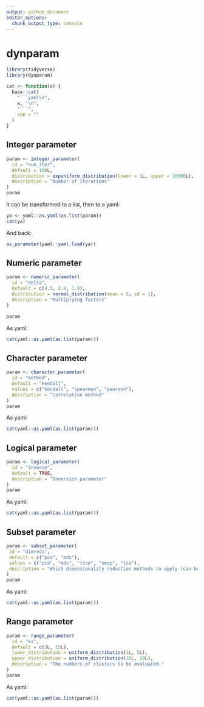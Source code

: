 ```yaml
---
output: github_document
editor_options: 
  chunk_output_type: console
---
```


<!-- README.md is generated from README.Rmd. Please edit that file -->

# dynparam

```r
library(tidyverse)
library(dynparam)
```

```r
cat <- function(x) {
  base::cat(
    "```yaml\n",
    x, "\n", 
    "```",
    sep = ""
  )
}
```

## Integer parameter
```r
param <- integer_parameter(
  id = "num_iter", 
  default = 100L,
  distribution = expuniform_distribution(lower = 1L, upper = 10000L),
  description = "Number of iterations"
)
param
```

It can be transformed to a list, then to a yaml:
```r
ya <- yaml::as.yaml(as.list(param))
cat(ya)
```

And back:
```r
as_parameter(yaml::yaml.load(ya))
```

## Numeric parameter
```r
param <- numeric_parameter(
  id = "delta", 
  default = c(4.5, 2.4, 1.9), 
  distribution = normal_distribution(mean = 5, sd = 1),
  description = "Multiplying factors"
)

param
```

As yaml:
```r
cat(yaml::as.yaml(as.list(param)))
```

## Character parameter
```r
param <- character_parameter(
  id = "method", 
  default = "kendall",
  values = c("kendall", "spearman", "pearson"), 
  description = "Correlation method"
)
param
```

As yaml:
```r
cat(yaml::as.yaml(as.list(param)))
```

## Logical parameter
```r
param <- logical_parameter(
  id = "inverse",
  default = TRUE, 
  description = "Inversion parameter"
)
param
```

As yaml:
```r
cat(yaml::as.yaml(as.list(param)))
```

## Subset parameter
```r
param <- subset_parameter(
 id = "dimreds",
 default = c("pca", "mds"),
 values = c("pca", "mds", "tsne", "umap", "ica"),
 description = "Which dimensionality reduction methods to apply (can be multiple)"
)
param
```

As yaml:
```r
cat(yaml::as.yaml(as.list(param)))
```

## Range parameter
```r
param <- range_parameter(
  id = "ks",
  default = c(3L, 15L),
  lower_distribution = uniform_distribution(1L, 5L),
  upper_distribution = uniform_distribution(10L, 20L),
  description = "The numbers of clusters to be evaluated."
)
param
```

As yaml:
```r
cat(yaml::as.yaml(as.list(param)))
```
